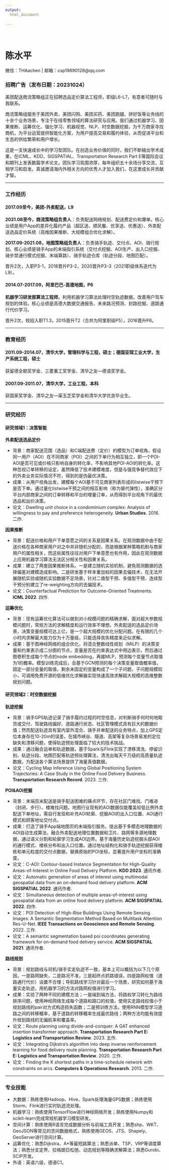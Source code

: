 ```yaml
---
output:
  html_document
   
---
```

<br>

# 陈水平
微信：THAachen | 邮箱：csp19890128<!-- -->@qq.com

### 招聘广告（发布日期：20231024）
美团配送商流策略组正在招聘选品定价算法工程师，职级L6-L7，有意者可随时与我联系。

商流策略组服务于美团外卖、美团闪购、美团买药、美团跑腿、拼好饭等业务线的十余个业务场景，专注于在线零售领域的算法研究与应用。我们通过机器学习、因果推断、运筹优化、强化学习、机器视觉、NLP、时空数据挖掘，为千万商家寻找商机，为平台运营提供智能化方案，为用户提高交易和履约体验，从而促进平台和生态的供给繁荣和用户增长。

这是一支快速成长中的学习型团队。在创造业务价值的同时，我们不断输出学术成果，在ICML、KDD、SIGSPATIAL、Transportation Research Part E等国际会议和期刊上发表数篇学术论文。团队学习氛围浓厚，每年组织五十余场分享交流，互相学习和启发。真诚邀请海内外相关方向的优秀人才加入我们，在这里成长并贡献才智。


<hr>

### 工作经历
#### 2017.09至今，美团-外卖配送，L9
**2021.08至今，商流策略组负责人**：负责配送网络规划、配送费定价和爆单。核心业绩是用户App的差异化履约产品（超区送、顺风餐、优享送、优惠送）、外卖配送选品定价系统（高维因果推断、大规模组合优化求解）。

**2017.09-2021.08，地图策略组负责人**：负责骑手轨迹、交付点、AOI、骑行规划。核心业绩是骑手App的末端指引系统（交付点挖掘、AOI生产、出入口挖掘、骑步禁通行模式挖掘、末端算路）、骑手轨迹仓库（轨迹分段、地图匹配）。

晋升2次，入职P3-1，2018晋升P3-2，2020晋升P3-3（2021职级体系迭代为L9）。


#### 2014.07-2017.09，阿里巴巴-高德地图，P6
**机器学习研发部算法工程师**。利用机器学习算法处理时空轨迹数据，改善用户驾车规划的体验。核心业绩是高德大数据交通报告、未来路况预测、封路挖掘、道路通行代价学习。

晋升2次，校招入职T1.3，2015晋升T2（合并为阿里职级P5），2016晋升P6。

<hr>

### 教育经历
#### 2011.09-2014.07，清华大学，管理科学与工程，硕士；德国亚琛工业大学，生产系统工程，硕士
获留德全额奖学金、三菱重工奖学金、清华之友—德语奖学金。

#### 2007.09-2011.07，清华大学，工业工程，本科
获国家奖学金、清华之友—渠玉芝奖学金和清华大学优良毕业生。

<hr>

### 研究经历
#### 研究领域1：决策智能

**外卖配送选品定价**

+ 背景：商家配送范围（选品）和C端配送费（定价）的模型为订单视角，假设同一用户（AOI）在不同商家（POI）之间的下单行为相互独立，即一个POI-AOI是否可见或价格只影响自身的转化率，不影响其他POI-AOI的转化率。这种忽视订单转移的设定，虽然降低了技术建模难度，但是与强竞争替代效应下的外卖业务实际情况不符，得到的是伪最优决策。
+ 成果：从用户视角出发，建模每个AOI基于可见商家列表形成的listwise干预下是否下单。通过量化listwise干预之间的相互影响（称为替代弹性），准确区分平台内部商家之间的订单转移和平台的增量订单，从而得到平台视角下的最优选品和出价决策。
+ 论文：Dwelling unit choice in a condominium complex: Analysis of willingness to pay and preference heterogeneity. **Urban Studies**. 2016. 二作.

**因果推断**

+ 背景：配送价格和用户下单意愿之间的关系是因果关系。在观测数据中由于配送价格在各种商家用户对之中并非随机分配的，而是根据某种策略机制与商家用户的属性相关，而这些属性往往对用户下单意愿也有作用，因此在观测数据上应用机器学习算法无法区分相关性和因果关系。
+ 成果：建立了两套因果推断体系。一是建立随机实验机制，避免观测数据的选择偏差对建模造成影响。二是研发基于样本重加权的因果去偏技术，在无法开展随机实验或随机实验数据不足场景，针对二值型干预、多值型干预、连续型干预分别建立了re-weighting方向的去偏技术。
+ 论文：Counterfactual Prediction for Outcome-Oriented Treatments. **ICML 2022**. 四作.


**运筹优化**

+ 背景：现有运筹优化算法可以做到对小规模问题的精确求解，面对超大参数规模问题时，常规方法的求解精度和运行效率不理想。外卖配送的选品定价场景，决策变量规模可达上亿，是一个超大规模的优化分配问题。在有限的几个小时内求解最大能力仅为十万量级，只能选择丧失精度来近似求解。
+ 成果：基于图神经网络的组合优化，将混合整数线性规划（MILP）的决策变量和约束表示成二分图的节点，变量是否在约束表达式中用边表示，然后通过图卷积生成每个节点的node embedding，再接MLP，预测每个变量节点取值为1的概率。模型训练完成后，会基于GCN预测的每个决策变量取值概率值，固定一部分变量的取值，剩余未固定的变量构成了一个子问题，子问题规模较小，可调用免费开源的低维优化求解器实现快速高效求解超大规模的高维整数规划问题。


#### 研究领域2：时空数据挖掘
**轨迹挖掘**

+ 背景：骑手GPS轨迹记录了骑手履约过程的时空信息，对判断骑手何时何地取货或交付、驾驶路线偏好、道路通行状态、社区管理模式具有巨大的数据价值；然而配送轨迹具有室内室外混合、骑手并单配送的业务特点，加上GPS定位本身存在10-20m的误差，在城市峡谷、隧道、高架等复杂场景易发的定位缺失和漂移问题，使得轨迹预处理面临了较大的技术挑战。
+ 成果：通过融合运单和轨迹数据，基于Spark与Flink实现了漂移清洗、停留识别、轨迹分段、地图匹配等轨迹预处理算法，清洗出每天千万级的高质量轨迹数据，为配送各个算法场景提供了海量真值数据。
+ 论文：Cycling Map Inference Using Global Positioning System Trajectories: A Case Study in the Online Food Delivery Business. **Transportation Research Record**. 2023. 三作.


**POI&AOI挖掘**

+ 背景：末端百米配送是骑手配送困难的痛点环节，存在社区门难找、门难进（封闭、步行）、楼难找问题。地图行业现有的AOI数据仅能覆盖较低比例外卖配送下单地址，需自行发现和补充AOI轮廓、挖掘AOI的出入口位置、AOI通行模式和顾客地址交付点。
+ 成果：打造了骑手App端地图页的末端指引服务。提出基于多模态地理数据的AOI自动生成算法，融合外卖配送地理位置数据和卫片、路网等多源地理数据，通过语义分割和轮廓学习生成AOI边界。基于海量历史轨迹挖掘头部AOI的通行模式、楼栋分布和出入口位置。通过地址结构化和骑手轨迹挖掘获得楼栋和单元粒度的交付点数据，替换原始的POI坐标，显著提升用户坐标的准确度。
+ 论文：C-AOI: Contour-based Instance Segmentation for High-Quality Areas-of-Interest in Online Food Delivery Platform. **KDD 2023**. 通讯作者.
+ 论文：Automatic generation of areas of interest using multimodal geospatial data from an on-demand food delivery platform. **ACM SIGSPATIAL 2022**. 通讯作者.
+ 论文：Simultaneous detection of multiple areas-of-interest using geospatial data from an online food delivery platform. **ACM SIGSPATIAL 2022**. 四作.
+ 论文：POI Detection of High-Rise Buildings Using Remote Sensing Images: A Semantic Segmentation Method Based on Multitask Attention Res-U-Net. **IEEE Transactions on Geoscience and Remote Sensing**. 2022. 三作.
+ 论文：A semantic segmentation based poi coordinates generating framework for on-demand food delivery service. **ACM SIGSPATIAL 2021**. 通讯作者.



**路线规划**

+ 背景：规划路线与司机/骑手实走轨迹不一致，基本上可以概括为以下几个原因，一是路网缺失，二是路况不准，三是起终点抓路错误，四是路网权值（道路通行代价）设置不合理；导航路线学习针对最后一个场景，研究如何基于海量实走轨迹，用机器学习的方法对路网权值进行学习。
+ 成果：实验了两种不同的建模方法；一是端到端方法，将路权学习转化为路线排序问题，使用神经网络生成每个道路和路口的权值，使用实走路线权值小于规划路线的pair对方式构造损失函数；二是预训练方法，使用RNN模型学习道路之间的转移概率，基于道路的转移概率生成最优路线；两种方法均能有效提升规划路线的无偏航率和覆盖率。
+ 论文：Route planning using divide-and-conquer: A GAT enhanced insertion transformer approach. **Transportation Research Part E: Logistics and Transportation Review**. 2023. 五作.
+ 论文：Integrating Dijkstra’s algorithm into deep inverse reinforcement learning for food delivery route planning. **Transportation Research Part E: Logistics and Transportation Review**. 2020. 三作.
+ 论文：Finding the K shortest paths in a time-schedule network with constraints on arcs. **Computers & Operations Research**. 2013. 二作.


<hr>


### 专业技能
- 大数据：熟练使用Hadoop、Hive、Spark处理海量GPS数据；熟练使用Storm、Flink进行实时轨迹流处理。
- 机器学习：熟练使用TensorFlow进行神经网络开发；熟练使用Numpy和scikit-learn完成常规机器学习模型研发。
- 空间计算：熟练使用R语言完成数据分析与前端工具开发；熟悉shp、WKT、GeoJSON等常见的空间数据格式，熟练使用GEOS、JTS、Shapely、GeoServer进行空间计算。
- 运筹优化：熟悉Dijkstra、A*等最短路算法；熟悉派单、TSP、VRP等调度算法；熟悉分支定界、拉格朗日松弛、动态规划等精确求解算法；熟悉Gurobi、SCIP开发。
- 外语：英语六级，德语C1。

